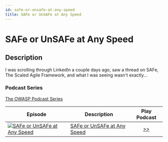 ```yaml
---
id: safe-or-unsafe-at-any-speed
title: SAFe or UnSAFe at Any Speed
---
```



# SAFe or UnSAFe at Any Speed

## Description

I was scrolling through LinkedIn a couple days ago, saw a thread on SAFe, The Scaled Agile Framework, and what I was seeing wasn't exactly...

<Soundcloud scsrc={podcasts[2].src} />

### Podcast Series

[The OWASP Podcast Series](https://soundcloud.com/owasp-podcast)

| Episode                                                                                                                                                               | Description                                                                                     |                              Play Podcast                              |
| --------------------------------------------------------------------------------------------------------------------------------------------------------------------- | ----------------------------------------------------------------------------------------------- | :--------------------------------------------------------------------: |
| [![SAFe or UnSAFe at Any Speed](https://i1.sndcdn.com/artworks-YZmEbDMcCChMjj6A-IezvvA-t67x67.jpg)](https://soundcloud.com/owasp-podcast/safe-of-unsafe-at-any-speed) | [SAFe or UnSAFe at Any Speed](https://soundcloud.com/owasp-podcast/safe-of-unsafe-at-any-speed) | [>>](https://soundcloud.com/owasp-podcast/safe-of-unsafe-at-any-speed) |
